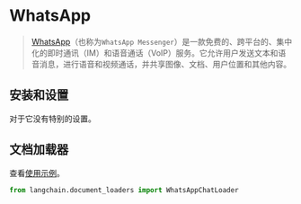 # WhatsApp

>[WhatsApp](https://www.whatsapp.com/)（也称为`WhatsApp Messenger`）是一款免费的、跨平台的、集中化的即时通讯（IM）和语音通话（VoIP）服务。它允许用户发送文本和语音消息，进行语音和视频通话，并共享图像、文档、用户位置和其他内容。

## 安装和设置

对于它没有特别的设置。

## 文档加载器

查看[使用示例](/docs/modules/data_connection/document_loaders/integrations/whatsapp_chat.html)。

```python
from langchain.document_loaders import WhatsAppChatLoader
```
